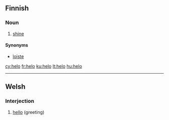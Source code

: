 ==Finnish==

===Noun===
{{fi-noun|helo|type=valo}}

#{{rare|lang=fi}} [[shine]]

====Synonyms====
*[[loiste]]

[[cy:helo]]
[[fr:helo]]
[[ku:helo]]
[[lt:helo]]
[[hu:helo]]

----
{{rfc-auto|sort languages}}
==Welsh==

===Interjection===
{{infl|cy|interjection}}

# [[hello]] (greeting)

{{tbot entry|Welsh|hello|2010|March|cy}}